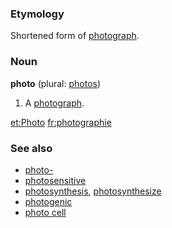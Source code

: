 ===Etymology===
Shortened form of [[photograph]].

===Noun===
'''photo''' (plural: [[photos]])

# A [[photograph]].

[[et:Photo]]
[[fr:photographie]]

===See also===
*[[photo-]]
*[[photosensitive]]
*[[photosynthesis]], [[photosynthesize]]
*[[photogenic]]
*[[photo cell]]